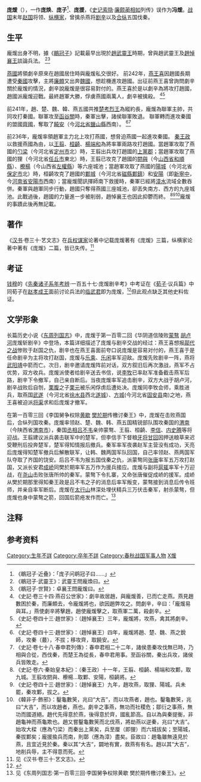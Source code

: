 {{Infobox 先秦人物
|名称=庞煖
|图像=
|图说=
|别称=庞焕、庞子、庞援
|姓=
|氏=庞
|名=煖
|字=
|别名=
|别字=
|谥号=
|时代=战国
|国家=赵国
|身份=
|官位=
|爵位=
|出生日期=
|出生地点=
|逝世日期=
|逝世地点=
|在位=
|父=
|母=
|正妻=
|妾=
|夫=
|子女=
|太子=
|都城=
|居所=
|墓葬=
|著作=庞煖
}}

'''庞煖'''（{{bd|？||？|catIdx=P庞}}），一作'''庞焕'''{{NoteTag|一说庞焕为庞煖之兄。}}、'''庞子'''<ref>《鶡冠子·近叠》：「庞子问鹖冠子曰……」</ref>、'''庞援'''，《[[史记索隐|史记索隐]]·[[廉颇|廉颇]][[蔺相如|蔺相如]]列传》误作为'''冯煖'''。[[战国|战国]]末年[[赵国|赵国]]将领、[[纵横家|纵横家]]，曾擒杀燕将[[剧辛|剧辛]]以及[[合纵|合纵]]五国伐秦。

== 生平 ==
龐煖出身不明，據《[[鶡冠子|鶡冠子]]》記載最早出現於[[趙武靈王|趙武靈王]]時期{{NoteTag|錢穆認為《鶡冠子》是偽書，所記載不足以為證據，龐煖是否真與趙武靈王討論過兵法的說法存疑。 }}，曾與趙武靈王及[[趙悼襄王|趙悼襄王]]談論兵法。 <ref name="武靈王">《鶡冠子·武靈王》：武靈王問龐煥曰。 </ref><ref>《鶡冠子·世賢》：卓襄王問龐煖曰。 </ref>

[[燕國|燕國]]將領劇辛原來在趙國居住時與龐煖私交很好。 前242年，[[燕王喜|燕王喜]]因趙國長期遭受[[秦國|秦國]]攻擊，主將[[廉頗|廉頗]]又出奔[[魏國(戰國)|魏國]]，想趁機進攻趙國。出征前燕王喜曾詢問劇辛關於龐煖的情況，劇辛說龐煖是很容易對付的。燕王喜於是以劇辛為將攻打趙國，趙國派龐煖迎戰。最終趙軍大勝，俘虜燕國兩萬人，劇辛被擒殺。 <ref>《史記·卷三十四·燕召公世家》：劇辛故居趙，與龐煖善，已而亡走燕。燕見趙數困於秦，而廉頗去，令龐煖將也，欲因趙弊攻之。問劇辛，辛曰：「龐煖易與耳。」燕使劇辛將擊趙，趙使龐煖擊之，取燕軍二萬，殺劇辛。 </ref><ref>《史記·卷四十三·趙世家》：（趙悼襄王）三年，龐煖將，攻燕，禽其將​​劇辛。 </ref>

前241年，趙、楚、魏、韓、燕五國共推[[楚考烈王|楚考烈王]]為縱約長，龐煖為聯軍主帥，共同攻打秦國。聯軍攻至[[函谷關|函谷關]]時，秦軍出擊，諸侯聯軍敗退。 {{NoteTag|關於此戰《史記·卷六·秦始皇本紀》記載為（秦王政）六年，韓、魏、趙、衛、楚共擊秦，取壽陵。秦出兵，五國兵罷。 《史記·卷四十三·趙世家》記載為（趙悼襄王）四年，龐煖將趙、楚、魏、燕之銳師，攻秦蕞，不拔。 《史記·卷四十·楚世家》記載為（楚考烈王）二十二年，與諸侯共伐秦，不利而去。而《史記·卷七十八·春申君列傳》則記載為攻秦至函谷關。梁玉繩所著《史記質疑》認為聯軍中無衛國，取壽陵也記載有誤，見梁所著《史記志疑》第169頁。 <ref>{{cite book|author=梁玉繩|coauthors= |title=《史記志疑》|year=1981年4月|publisher=中華書局|location= |isbn=978-7-101-05109-4}}</ref>而楊寬認為蕞位於陝西省臨潼縣北，已經深入秦國境內，五國聯軍沒有能力攻到此地，應以《楚世家》和《春申君列傳》的記載為準，見楊所著《戰國史料編年輯證》第1076頁。 <ref name="楊寬"/>}}聯軍轉而進攻秦國的盟國[[齊國|齊國]]，奪取了[[饒安|饒安]]（今[[河北省|河北省]][[鹽山縣|鹽山縣]]西南）。 <ref>《史記·卷四十三·趙世家》：（趙悼襄王）四年，龐煖將趙、楚、魏、燕之銳師，攻秦（蕞），不拔；移攻齊，取饒安。 </ref><ref>《史記·卷七十八·春申君列傳》：春申君相二十二年，諸侯患秦攻伐無已時，乃相與合從，西伐秦，而楚王為從長，春申君用事。至函谷關，秦出兵攻，諸侯兵皆敗走。 </ref>

前236年，龐煖率領趙軍主力北上攻打燕國，想脅迫燕國一起進攻秦國。 [[秦王政|秦王政]]以救援燕國為由，以[[王翦|王翦]]、[[桓齮|桓齮]]、[[楊端和|楊端和]]為將率軍兩路攻打趙國。當趙軍攻取了燕國的[[勺梁|勺梁]]（今河北省[[定州市|定州市]]北）時，王翦出兵攻打趙國的[[上黨郡|上黨郡]]；當趙軍攻取了燕國的狸（今河北省[[任丘市|任丘市]]東北）時，王翦已攻克了趙國的[[閼與|閼與]]（今[[山西省|山西省]][[和順縣|和順縣]]）、[[橑楊|橑楊]]（今山西省[[左權縣|左權縣]]）等六座城池；當趙軍攻取了燕國的[[陽城|陽城]]（今河北省[[保定市|保定市]]北）時，桓齮攻克了趙國的[[鄴城|鄴城]]（今河北省[[磁縣|磁縣]][[鄴鎮|鄴鎮]]）和[[安陽|安陽]]（即[[新寧中|新寧中]]，今[[河南省|河南省]][[安陽市|安陽市]]西南）；當龐煖聞訊揮師南下救援時，秦軍已經將[[漳河_(卫河)|漳水]]流域全數吞併。秦軍與趙軍同步行動，趙國只奪得燕國三座城池，卻丟失南方、西方的九座城池。此戰過後，趙國的力量進一步被削弱，趙悼襄王也因此抑鬱而終。 {{NoteTag|此戰《史記》的記載多有錯雜不明之處，採納楊寬所著《戰國史料編年輯證》的觀點，見楊所著《戰國史料編年輯證》第1103頁。 <ref name="楊寬">{{cite book|author=楊寬|coauthors= |title=《戰國史料編年輯證》|year=2001年11月|publisher=上海人民出版社|location= | isbn=7208031851}}</ref>}}<ref>《史記·卷六·秦始皇本紀》：（秦王政）十一年，王翦、桓齮、楊端和攻鄴，取九城。王翦攻閼與、橑楊…取鄴、安陽，桓齮將。 </ref><ref>《史記·卷四十三·趙世家》：（趙悼襄王）九年，趙攻燕，取狸、陽城。兵未罷，秦攻鄴，拔之。 </ref><ref name="韓非子">《韓非子·飾邪》：鑿龜數䇲，兆曰“大吉”，而以攻燕者，趙也。鑿龜數䇲，兆曰“大吉”，而以攻趙者，燕也。劇辛之事燕，無功而社稷危；鄒衍之事燕，無功而國道絕。趙代先得意於燕，後得意於齊，國亂節高。自以為與秦提衡，非趙龜神而燕龜欺也。趙又嘗鑿龜數䇲而北伐燕，將劫燕以逆秦，兆曰“大吉”。始攻大樑（應為勺梁）而秦出上黨矣，兵至厘（即狸）而六城拔矣；至陽城，秦拔鄴矣；龐援揄兵而南，則鄣（應為漳）盡矣。臣故曰：趙龜雖無遠見於燕，且宜近見於秦。秦以其“大吉“，闢地有實，救燕有有名。趙以其“大吉”，地削兵辱，主不得意而死。 </ref>龐煖的事蹟此後再無記載。

== 著作 ==
《[[汉书|汉书]]·卷三十·艺文志》在[[兵家|兵权谋家]]论著中记载庞煖著有《庞煖》三篇，纵横家论著中著有《庞煖》二篇，皆已失传。<ref>见《汉书·卷三十·艺文志》。</ref>

== 考证 ==
[[钱穆|钱穆]]的《[[先秦诸子系年考辨|先秦诸子系年考辨]]·一百五十七·庞煖剧辛考》中考证在《[[荀子|荀子]]·议兵篇》中同荀子在[[赵孝成王|赵孝成王]]面前讨论兵法的[[临武君|临武君]]即为庞煖，<ref>{{cite book|author=钱穆|coauthors= |title=《先秦诸子系年考辨》|year=1992年|publisher=上海书店|location= |isbn=7805694745}}</ref>但此观点缺乏其他史料佐证。

== 文学形象 ==
长篇历史小说《[[东周列国志|东周列国志]]》中，庞煖于第一百零二回《华阴道信陵败[[蒙骜|蒙骜]] [[胡卢河|胡卢河]]庞煖斩剧辛》中登场，本篇详细描述了庞煖与剧辛交战的经过：燕王喜想报[[鄗代之战|鄗代之战]]惨败于赵国之仇，剧辛也在燕王喜面前夸口说庞煖是容易对付的，燕王喜于是任命剧辛为主将攻打赵国，庞煖与[[乐乘|乐乘]]、[[乐间|乐闲]]率军迎敌。庞煖先败剧辛一阵，燕将[[武阳靖|武阳靖]]中箭而亡。次日，剧辛邀请庞煖阵前对话，双方叙旧后再次激战，燕军不占优势，双方收兵。庞煖派使者给剧辛送去书信，说[[李牧|李牧]]已率赵军准备截击燕军后路，剧辛下令撤军，自己亲自断后。当夜庞煖率军追击剧辛，双方大战于胡卢河，剧辛战败后自刎，[[栗腹|栗腹]]之子[[栗元|栗元]]被乐闲俘虏后遭处决。庞煖同李牧会师，乘胜进兵，取燕国[[武遂|武遂]]（今河北省[[徐水县|徐水县]]西北[[遂城|遂城]]）、[[方城|方城]](今河北省[[固安县|固安县]]南)之地，燕王喜被迫派[[将渠|将渠]]求和后庞煖才撤军。

在第一百零三回《李国舅争权除[[黄歇|黄歇]] [[樊於期|樊於期]]传檄讨秦王》中，庞煖在击败燕国后，合纵列国攻秦。庞煖率领赵、楚、魏、韩、燕五国精锐部队围攻秦国的[[渭南|渭南]]（今陕西省[[渭南市|渭南市]]），秦国[[丞相|丞相]][[吕不韦|吕不韦]]亲帅蒙骜、王翦、桓齮、[[李信|李信]]、[[内史腾|内史腾]]等将迎战。王翦建议派兵袭击联军中的楚军，但李信手下督粮[[牙将|牙将]][[甘回|甘回]]因押送粮草来迟受鞭刑后投奔楚军，楚军得知情报后撤兵。秦军率军夜袭赵军主营没有成功，天亮后庞煖得知楚军撤兵后解散联军，让韩、魏两国军队回国，自己率领赵、燕两国军队夺取了齐国的饶安。后吕不韦为报五国伐秦之仇，派蒙骜同[[张唐|张唐]]率军五万攻打赵国，又派长安君[[成蛟|成峤]]同樊於期率军五万作为援兵接应。庞煖与副将[[扈辄|扈辄]]率军十万迎战，在[[尧山|尧山]]击败张唐所帅的秦军。蒙骜下令扎寨，又命张唐催促成峤的援军。成峤从樊於期那里得知秦王政是吕不韦之子的消息后率军叛变，蒙骜接到消息后传令班师，并亲自率军断后。庞煖在[[太行山|太行山]]林深处埋伏精兵三万伏击秦军，射杀蒙骜，但庞煖也身中蒙骜之箭，回国后箭疮发作而亡。<ref>见《东周列国志·第一百零三回·李国舅争权除黄歇 樊於期传檄讨秦王》。</ref>

== 注释 ==
{{refbegin|2}}
<div class="references-medium">
{{NoteFoot}}
</div>
{{refend}}

== 参考资料 ==
{{reflist|2}}

{{DEFAULTSORT:P龐煖}}
[[Category:生年不詳|Category:生年不詳]]
[[Category:卒年不詳|Category:卒年不詳]]
[[Category:春秋战国军事人物|Category:春秋战国军事人物]]
[[Category:庞姓|X煖]]